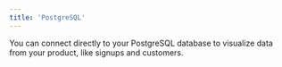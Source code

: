 ```yaml
---
title: 'PostgreSQL'
---
```


You can connect directly to your PostgreSQL database to visualize data from your product, like signups and customers.